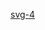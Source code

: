 {{Userbox-level
| level = 4a
| id = [[可縮放向量圖形|svg]]
| info = 這個用戶是個編寫'''[[:Category:svg 使用者|可缩放-{zh-hans:矢量;zh-hant:向量}-图形]]'''的'''[[:Category:svg-4 使用者|專家]]'''。
| usercategory = svg-4 使用者
| nocat = {{{nocat|}}}
}}<noinclude>[[Category:程式用戶框模板|svg-4]]</noinclude>